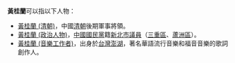 '''黃桂蘭'''可以指以下人物：
* [[黃桂蘭_(清朝)|黃桂蘭 (清朝)]]，中國[[清朝|清朝]]後期軍事將領。
* [[黃桂蘭_(政治人物)|黃桂蘭 (政治人物)]]，[[中國國民黨|中國國民黨]]籍[[新北市議員|新北市議員]]（[[三重區|三重區]]、[[蘆洲區|蘆洲區]]）。
* [[黃桂蘭_(音樂工作者)|黃桂蘭 (音樂工作者)]]，出身於[[台灣|台灣]][[澎湖|澎湖]]，著名華語流行音樂和福音音樂的歌詞創作人。
{{disambig|J|Cat=三字黃姓人名消歧義}}